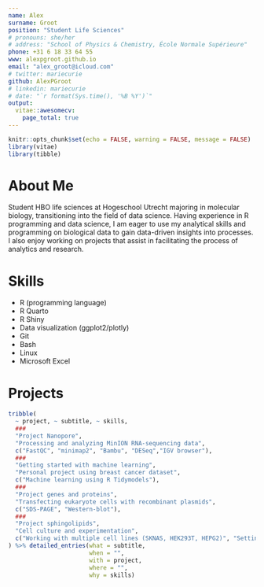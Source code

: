 ```yaml
---
name: Alex
surname: Groot
position: "Student Life Sciences"
# pronouns: she/her
# address: "School of Physics & Chemistry, École Normale Supérieure"
phone: +31 6 18 33 64 55
www: alexpgroot.github.io
email: "alex_groot@icloud.com"
# twitter: mariecurie
github: AlexPGroot
# linkedin: mariecurie
# date: "`r format(Sys.time(), '%B %Y')`"
output:
  vitae::awesomecv:
    page_total: true
---
```


```r
knitr::opts_chunk$set(echo = FALSE, warning = FALSE, message = FALSE)
library(vitae)
library(tibble)
```

# About Me

Student HBO life sciences at Hogeschool Utrecht majoring in molecular biology, transitioning into the field of data science. Having experience in R programming and data science, I am eager to use my analytical skills and programming on biological data to gain data-driven insights into processes. I also enjoy working on projects that assist in facilitating the process of analytics and research.

# Skills

- R (programming language)
- R Quarto
- R Shiny
- Data visualization (ggplot2/plotly)
- Git
- Bash
- Linux
- Microsoft Excel

# Projects

```r
tribble(
  ~ project, ~ subtitle, ~ skills,
  ###
  "Project Nanopore", 
  "Processing and analyzing MinION RNA-sequencing data", 
  c("FastQC", "minimap2", "Bambu", "DESeq","IGV browser"),
  ###
  "Getting started with machine learning",
  "Personal project using breast cancer dataset",
  c("Machine learning using R Tidymodels"),
  ###
  "Project genes and proteins",
  "Transfecting eukaryote cells with recombinant plasmids",
  c("SDS-PAGE", "Western-blot"),
  ###
  "Project sphingolipids",
  "Cell culture and experimentation",
  c("Working with multiple cell lines (SKNAS, HEK293T, HEPG2)", "Setting up and performing assays (MTT, Amplex Red)", "Thin Layer Chromatography (TLC)")
) %>% detailed_entries(what = subtitle, 
                       when = "", 
                       with = project, 
                       where = "", 
                       why = skills)
```
